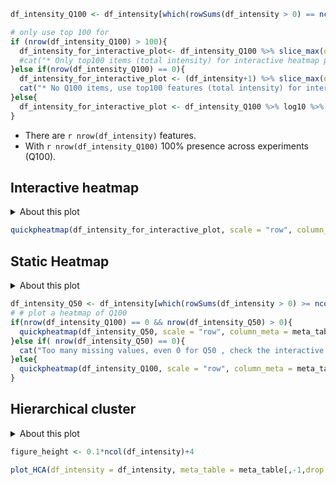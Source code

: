 
<!-- input: df_intensity, pure data.matrix with intensity -->
<!-- input optional: meta_data -->

```r
df_intensity_Q100 <- df_intensity[which(rowSums(df_intensity > 0) == ncol(df_intensity)) , , drop = FALSE] # the Q100 features/rows intensity matrix

# only use top 100 for
if (nrow(df_intensity_Q100) > 100){
  df_intensity_for_interactive_plot<- df_intensity_Q100 %>% slice_max(order_by = rowSums(.), n =100) %>% log10 %>%  as.matrix()
  #cat("* Only top100 items (total intensity) for interactive heatmap plotting")
}else if(nrow(df_intensity_Q100) == 0){
  df_intensity_for_interactive_plot <- (df_intensity+1) %>% slice_max(order_by = rowSums(.), n =100) %>%  log10 %>% as.matrix()
  cat("* No Q100 items, use top100 features (total intensity) for interactive heatmap plotting")
}else{
  df_intensity_for_interactive_plot <- df_intensity_Q100 %>% log10 %>%  as.matrix()
}

```

* There are `r nrow(df_intensity)` features.
* With `r nrow(df_intensity_Q100)` 100% presence across experiments (Q100).


## Interactive heatmap

<details>

  <summary>About this plot</summary>
  
  * If there are more than 100 Q100 features, only the top100 will be used for this interactive plot
  * if there are no Q100 features, top100 will be used with +1 
  * data is transformed by log10
  * Scale on feature wise to be mean as 0, and sd as 1
  * plot was generated by heatmaply::heatmaply

</details>


```r

quickpheatmap(df_intensity_for_interactive_plot, scale = "row", column_meta = meta_table, interactive  = TRUE )

```

## Static Heatmap

<details>

  <summary>About this plot</summary>
  
  * All Q100 features are used for this static plot, if there are no Q100, Q50 will be used, by +1
  * transform by log10
  * Scale on feature wise to be mean as 0, and sd as 1
  * Plot was generated by complexheatmap::pheatmap

</details>


```r

df_intensity_Q50 <- df_intensity[which(rowSums(df_intensity > 0) >= ncol(df_intensity)*0.5) , , drop = FALSE]
# # plot a heatmap of Q100
if(nrow(df_intensity_Q100) == 0 && nrow(df_intensity_Q50) > 0){
  quickpheatmap(df_intensity_Q50, scale = "row", column_meta = meta_table )
}else if( nrow(df_intensity_Q50) == 0){
  cat("Too many missing values, even 0 for Q50 , check the interactive plot of the top 100 features ")
}else{
  quickpheatmap(df_intensity_Q100, scale = "row", column_meta = meta_table )
}

```

## Hierarchical cluster

<details>

  <summary>About this plot</summary>
  
  * All intensity values +1
  * transform by log10
  * Scale on feature wise to be mean as 0, and sd as 1
  * Calculate the distance between features, using euclidean method
  * Do Hierarchical cluster analysis, with method = "complete"
  
</details>



```r
figure_height <- 0.1*ncol(df_intensity)+4

```

```r

plot_HCA(df_intensity = df_intensity, meta_table = meta_table[,-1,drop = FALSE])# delete the experiment column, only keep the grouping columns

```






